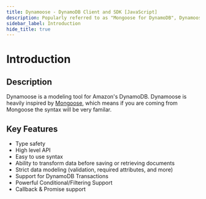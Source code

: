 ```yaml
---
title: Dynamoose - DynamoDB Client and SDK [JavaScript]
description: Popularly referred to as "Mongoose for DynamoDB", Dynamoose is a JavaScript client and SDK for Amazon DynamoDB.
sidebar_label: Introduction
hide_title: true
---
```


# Introduction

## Description

Dynamoose is a modeling tool for Amazon's DynamoDB. Dynamoose is heavily inspired by [Mongoose](https://mongoosejs.com/), which means if you are coming from Mongoose the syntax will be very familar.

## Key Features
- Type safety
- High level API
- Easy to use syntax
- Ability to transform data before saving or retrieving documents
- Strict data modeling (validation, required attributes, and more)
- Support for DynamoDB Transactions
- Powerful Conditional/Filtering Support
- Callback & Promise support